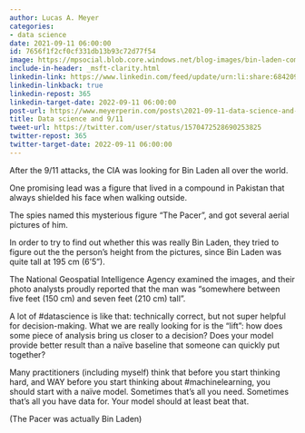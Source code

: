 ```yaml
---
author: Lucas A. Meyer
categories:
- data science
date: 2021-09-11 06:00:00
id: 7656f1f2cf0cf331db13b93c72d77f54
image: https://mpsocial.blob.core.windows.net/blog-images/bin-laden-compound.jpg
include-in-header: _msft-clarity.html
linkedin-link: https://www.linkedin.com/feed/update/urn:li:share:6842098580736630784
linkedin-linkback: true
linkedin-repost: 365
linkedin-target-date: 2022-09-11 06:00:00
post-url: https://www.meyerperin.com/posts\2021-09-11-data-science-and-911.html
title: Data science and 9/11
tweet-url: https://twitter.com/user/status/1570472528690253825
twitter-repost: 365
twitter-target-date: 2022-09-11 06:00:00
---
```


After the 9/11 attacks, the CIA was looking for Bin Laden all over the world. 

One promising lead was a figure that lived in a compound in Pakistan that always shielded his face when walking outside. 

The spies named this mysterious figure "The Pacer", and got several aerial pictures of him.

In order to try to find out whether this was really Bin Laden, they tried to figure out the the person's height from the pictures, since Bin Laden was quite tall at 195 cm (6'5"). 

The National Geospatial Intelligence Agency examined the images, and their photo analysts proudly reported that the man was "somewhere between five feet (150 cm) and seven feet (210 cm) tall".

A lot of #datascience is like that: technically correct, but not super helpful for decision-making. What we are really looking for is the "lift": how does some piece of analysis bring us closer to a decision? Does your model provide better result than a naïve baseline that someone can quickly put together?

Many practitioners (including myself) think that before you start thinking hard, and WAY before you start thinking about #machinelearning, you should start with a naïve model. Sometimes that's all you need. Sometimes that's all you have data for. Your model should at least beat that.

(The Pacer was actually Bin Laden)
